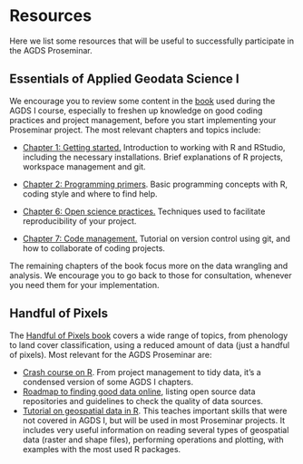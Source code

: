 # Resources

Here we list some resources that will be useful to successfully participate in the AGDS Proseminar.

## Essentials of Applied Geodata Science I {#sec-agds}

We encourage you to review some content in the [book](https://geco-bern.github.io/agds/) used during the AGDS I course, especially to freshen up knowledge on good coding practices and project management, before you start implementing your Proseminar project. The most relevant chapters and topics include:

-   [Chapter 1: Getting started.](https://geco-bern.github.io/agds/gettingstarted.html) Introduction to working with R and RStudio, including the necessary installations. Brief explanations of R projects, workspace management and git.

-   [Chapter 2: Programming primers](https://geco-bern.github.io/agds/programmingprimers.html). Basic programming concepts with R, coding style and where to find help.

-   [Chapter 6: Open science practices.](https://geco-bern.github.io/agds/openscience.html#openscience) Techniques used to facilitate reproducibility of your project.

-   [Chapter 7: Code management.](https://geco-bern.github.io/agds/codemgmt.html) Tutorial on version control using git, and how to collaborate of coding projects.

The remaining chapters of the book focus more on the data wrangling and analysis. We encourage you to go back to those for consultation, whenever you need them for your implementation.

## Handful of Pixels

The [Handful of Pixels book](https://geco-bern.github.io/handfull_of_pixels/) covers a wide range of topics, from phenology to land cover classification, using a reduced amount of data (just a handful of pixels). Most relevant for the AGDS Proseminar are:

-   [Crash course on R](https://geco-bern.github.io/handfull_of_pixels/basic_R.html). From project management to tidy data, it's a condensed version of some AGDS I chapters.
-   [Roadmap to finding good data online](https://geco-bern.github.io/handfull_of_pixels/gathering_data.html), listing open source data repositories and guidelines to check the quality of data sources.
-   [Tutorial on geospatial data in R](https://geco-bern.github.io/handfull_of_pixels/geospatial_R.html). This teaches important skills that were not covered in AGDS I, but will be used in most Proseminar projects. It includes very useful information on reading several types of geospatial data (raster and shape files), performing operations and plotting, with examples with the most used R packages.
